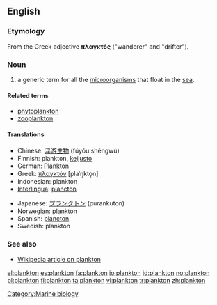 {{also|Plankton}}
==English==

===Etymology===
From the Greek adjective '''πλαγκτός''' ("wanderer" and "drifter").

===Noun===
{{en-noun|-}}

# a generic term for all the [[microorganism]]s that float in the [[sea]].

====Related terms====
* [[phytoplankton]]
* [[zooplankton]]

====Translations====
{{top}}
* Chinese: [[浮游生物]] (fúyóu shēngwù)
* Finnish: plankton, [[keijusto]]
* German: [[Plankton]] {{n}}
* Greek: [[πλαγκτόν]] [plaˈŋkto̞n] {{n}}
* Indonesian: plankton
* [[Interlingua]]: [[plancton]]
{{mid}}
* Japanese: [[プランクトン]] (purankuton)
* Norwegian: plankton {{n}}
* Spanish: [[plancton]]
* Swedish: plankton {{n}}
{{bottom}}

===See also===
* [[w:plankton|Wikipedia article on plankton]]

[[Category:Marine biology]]

[[el:plankton]]
[[es:plankton]]
[[fa:plankton]]
[[io:plankton]]
[[id:plankton]]
[[no:plankton]]
[[pl:plankton]]
[[fi:plankton]]
[[ta:plankton]]
[[vi:plankton]]
[[tr:plankton]]
[[zh:plankton]]